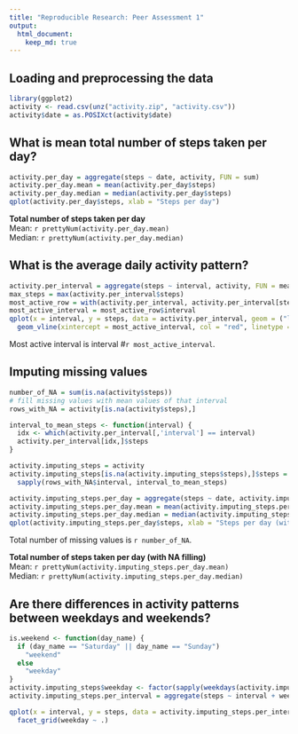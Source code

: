 ```yaml
---
title: "Reproducible Research: Peer Assessment 1"
output: 
  html_document:
    keep_md: true
---
```



## Loading and preprocessing the data
```r
library(ggplot2)
activity <- read.csv(unz("activity.zip", "activity.csv"))
activity$date = as.POSIXct(activity$date)
```


## What is mean total number of steps taken per day?
```r
activity.per_day = aggregate(steps ~ date, activity, FUN = sum)
activity.per_day.mean = mean(activity.per_day$steps)
activity.per_day.median = median(activity.per_day$steps)
qplot(activity.per_day$steps, xlab = "Steps per day")
```

**Total number of steps taken per day**  
Mean: `r prettyNum(activity.per_day.mean)`  
Median: `r prettyNum(activity.per_day.median)`


## What is the average daily activity pattern?
```r
activity.per_interval = aggregate(steps ~ interval, activity, FUN = mean)
max_steps = max(activity.per_interval$steps)
most_active_row = with(activity.per_interval, activity.per_interval[steps == max_steps,])
most_active_interval = most_active_row$interval
qplot(x = interval, y = steps, data = activity.per_interval, geom = ("line")) + 
  geom_vline(xintercept = most_active_interval, col = "red", linetype = "longdash")
```

Most active interval is interval #`r most_active_interval`.



## Imputing missing values
```r
number_of_NA = sum(is.na(activity$steps))
# fill missing values with mean values of that interval
rows_with_NA = activity[is.na(activity$steps),]

interval_to_mean_steps <- function(interval) {
  idx <- which(activity.per_interval[,'interval'] == interval)
  activity.per_interval[idx,]$steps
}

activity.imputing_steps = activity
activity.imputing_steps[is.na(activity.imputing_steps$steps),]$steps = 
  sapply(rows_with_NA$interval, interval_to_mean_steps)

activity.imputing_steps.per_day = aggregate(steps ~ date, activity.imputing_steps, FUN = sum)
activity.imputing_steps.per_day.mean = mean(activity.imputing_steps.per_day$steps)
activity.imputing_steps.per_day.median = median(activity.imputing_steps.per_day$steps)
qplot(activity.imputing_steps.per_day$steps, xlab = "Steps per day (with NA filling)")
```

Total number of missing values is `r number_of_NA`.

**Total number of steps taken per day (with NA filling)**  
Mean: `r prettyNum(activity.imputing_steps.per_day.mean)`  
Median: `r prettyNum(activity.imputing_steps.per_day.median)`


## Are there differences in activity patterns between weekdays and weekends?
```r
is.weekend <- function(day_name) {
  if (day_name == "Saturday" || day_name == "Sunday")
    "weekend"
  else    
    "weekday"
}
activity.imputing_steps$weekday <- factor(sapply(weekdays(activity.imputing_steps$date), is.weekend))
activity.imputing_steps.per_interval = aggregate(steps ~ interval + weekday, activity.imputing_steps, FUN = mean)

qplot(x = interval, y = steps, data = activity.imputing_steps.per_interval, geom = ("line")) + 
  facet_grid(weekday ~ .)
```

